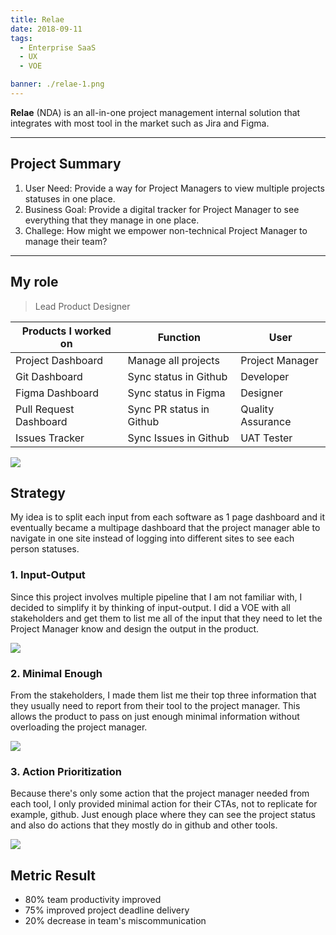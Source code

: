 ```yaml
---
title: Relae
date: 2018-09-11
tags:
  - Enterprise SaaS
  - UX
  - VOE

banner: ./relae-1.png
---
```


**Relae** (NDA) is an all-in-one project management internal solution that integrates with most tool in the market such as Jira and Figma.

---

## Project Summary

1. User Need: Provide a way for Project Managers to view multiple projects statuses in one place.
2. Business Goal: Provide a digital tracker for Project Manager to see everything that they manage in one place.
3. Challege: How might we empower non-technical Project Manager to manage their team?

---

## My role

> Lead Product Designer

| Products I worked on   | Function                 | User              |
| ---------------------- | ------------------------ | ----------------- |
| Project Dashboard      | Manage all projects      | Project Manager   |
| Git Dashboard          | Sync status in Github    | Developer         |
| Figma Dashboard        | Sync status in Figma     | Designer          |
| Pull Request Dashboard | Sync PR status in Github | Quality Assurance |
| Issues Tracker         | Sync Issues in Github    | UAT Tester        |

![](./relae-2.png)

## Strategy

My idea is to split each input from each software as 1 page dashboard and it eventually became a multipage dashboard that the project manager able to navigate in one site instead of logging into different sites to see each person statuses.

### 1. Input-Output

Since this project involves multiple pipeline that I am not familiar with, I decided to simplify it by thinking of input-output. I did a VOE with all stakeholders and get them to list me all of the input that they need to let the Project Manager know and design the output in the product.

![](./relae-3.png)

### 2. Minimal Enough

From the stakeholders, I made them list me their top three information that they usually need to report from their tool to the project manager. This allows the product to pass on just enough minimal information without overloading the project manager.

![](./relae-4.png)

### 3. Action Prioritization

Because there's only some action that the project manager needed from each tool, I only provided minimal action for their CTAs, not to replicate for example, github. Just enough place where they can see the project status and also do actions that they mostly do in github and other tools.

![](./relae-5.png)

## Metric Result

- 80% team productivity improved
- 75% improved project deadline delivery
- 20% decrease in team's miscommunication
